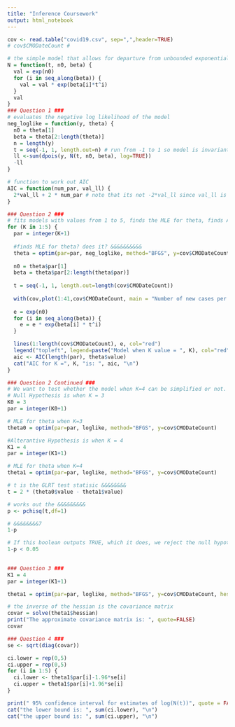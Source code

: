 ```yaml
---
title: "Inference Coursework"
output: html_notebook
---
```




```r
cov <- read.table("covid19.csv", sep=",",header=TRUE)
# cov$CMODateCount #

# the simple model that allows for departure from unbounded exponential growth
N = function(t, n0, beta) {
  val = exp(n0)
  for (i in seq_along(beta)) {
    val = val * exp(beta[i]*t^i)
  }
  val
}
### Question 1 ###
# evaluates the negative log likelihood of the model
neg_loglike = function(y, theta) {
  n0 = theta[1]
  beta = theta[2:length(theta)]
  n = length(y)
  t = seq(-1, 1, length.out=n) # run from -1 to 1 so model is invariant to units that time is measure in so it doesn't matter if time is measure in seconds, days, or months.
  ll <-sum(dpois(y, N(t, n0, beta), log=TRUE))
  -ll
}

# function to work out AIC
AIC = function(num_par, val_ll) {
  2*val_ll + 2 * num_par # note that its not -2*val_ll since val_ll is already negative
}

### Question 2 ###
# fits models with values from 1 to 5, finds the MLE for theta, finds AIC
for (K in 1:5) {
  par = integer(K+1)
  
  #finds MLE for theta? does it? &&&&&&&&&&
  theta = optim(par=par, neg_loglike, method="BFGS", y=cov$CMODateCount)
  
  n0 = theta$par[1]
  beta = theta$par[2:length(theta$par)]
  
  t = seq(-1, 1, length.out=length(cov$CMODateCount))
  
  with(cov,plot(1:41,cov$CMODateCount, main = "Number of new cases per day from 31/01/2020 to 11/03/2020",xlab = "Day No.", ylab = "Number of new cases"))
  
  e = exp(n0)
  for (i in seq_along(beta)) {
    e = e * exp(beta[i] * t^i)
  }

  lines(1:length(cov$CMODateCount), e, col="red")
  legend("topleft", legend=paste("Model when K value = ", K), col="red", lty=1:2, cex=0.8)
  aic <- AIC(length(par), theta$value)
  cat("AIC for K =", K, "is: ", aic, "\n")
}

```

```r
### Question 2 Continued ###
# We want to test whether the model when K=4 can be simplified or not.
# Null Hypothesis is when K = 3
K0 = 3
par = integer(K0+1)

# MLE for theta when K=3
theta0 = optim(par=par, loglike, method="BFGS", y=cov$CMODateCount)

#Alterantive Hypothesis is when K = 4
K1 = 4
par = integer(K1+1)

# MLE for theta when K=4
theta1 = optim(par=par, loglike, method="BFGS", y=cov$CMODateCount)

# t is the GLRT test statisic &&&&&&&&
t = 2 * (theta0$value - theta1$value)

# works out the &&&&&&&&&
p <- pchisq(t,df=1)

# &&&&&&&&7
1-p

# If this boolean outputs TRUE, which it does, we reject the null hypothesis (when K=3)
1-p < 0.05
 
```

```r

### Question 3 ###
K1 = 4
par = integer(K1+1)

theta1 = optim(par=par, loglike, method="BFGS", y=cov$CMODateCount, hessian = TRUE)

# the inverse of the hessian is the covariance matrix
covar = solve(theta1$hessian)
print("The approximate covariance matrix is: ", quote=FALSE)
covar
```

```r
### Question 4 ###
se <- sqrt(diag(covar))

ci.lower = rep(0,5)
ci.upper = rep(0,5)
for (i in 1:5) {
  ci.lower <- theta1$par[i]-1.96*se[i]
  ci.upper = theta1$par[i]+1.96*se[i]
}

print(" 95% confidence interval for estimates of log(N(t))", quote = FALSE)
cat("the lower bound is: ", sum(ci.lower), "\n")
cat("the upper bound is: ", sum(ci.upper), "\n")

```















